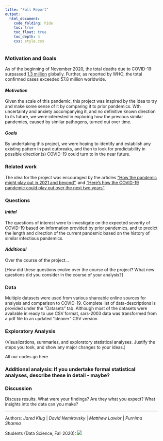```yaml
---
title: "Full Report"
output:
  html_document:
    code_folding: hide
    toc: true
    toc_float: true
    toc_depth: 4
    css: style.css
---
```


### Motivation and Goals

As of the beginning of November 2020, the total deaths due to COVID-19 surpassed [1.3 million](https://covid19.who.int/) globally. Further, as reported by WHO, the total confirmed cases exceeded 57.8 million worldwide. 

#### _Motivation_

Given the scale of this pandemic, this project was inspired by the idea to try and make some sense of it by comparing it to prior pandemics. Wth uncertainty and anxiety accompanying it, and no definitive known direction to its future, we were interested in exploring how the previous similar pandemics, caused by similar pathogens, turned out over time.       

#### _Goals_

By undertaking this project, we were hoping to identify and establish any existing pattern in past outbreaks, and then to look for predictability in possible direction(s) COVID-19 could turn to in the near future. 

### Related work

The idea for the project was encouraged by the articles ["How the pandemic might play out in 2021 and beyond"](https://www.nature.com/articles/d41586-020-02278-5), and ["Here's how the COVID-19 pandemic could play out over the next two years"](https://www.livescience.com/covid-19-pandemic-future-scenarios.html).

### Questions

#### _Initial_

The questions of interest were to investigate on the expected severity of COVID-19 based on information provided by prior pandemics, and to predict the length and direction of the current pandemic based on the history of similar infectious pandemics.

#### _Additional_

Over the course of the project...

[How did these questions evolve over the course of the project? What new questions did you consider in the course of your analysis?]

### Data

Multiple datasets were used from various shareable online sources for analysis and comparison to COVID-19. Complete list of data-descriptions is provided under the "Datasets" tab. 
  Although most of the datasets were available in ready to use CSV format, sars-2003 data was transformed from a pdf file to an updated "cleaner" CSV version.

### Exploratory Analysis

(Visualizations, summaries, and exploratory statistical analyses. Justify the steps you took, and show any major changes to your ideas.)

All our codes go here

### Additional analysis: If you undertake formal statistical analyses, describe these in detail - maybe?

### Discussion
Discuss results.
What were your findings? Are they what you expect? What insights into the data can you make?



***
Authors: _Jared Klug_ | _David Nemirovsky_ | _Matthew Lawlor_ | _Purnima Sharma_ 

Students (Data Science, Fall 2020): ![](pictures/Logo.png) 
